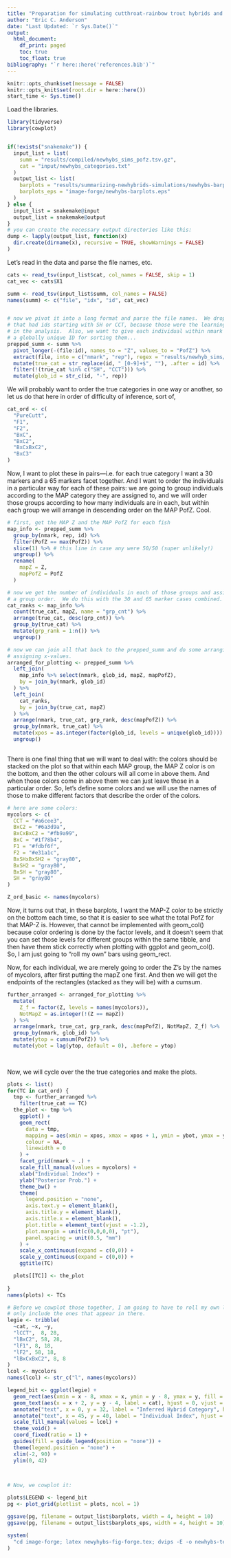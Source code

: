 ```yaml
---
title: "Preparation for simulating cutthroat-rainbow trout hybrids and passing them to NewHybrids"
author: "Eric C. Anderson"
date: "Last Updated: `r Sys.Date()`"
output:
  html_document:
    df_print: paged
    toc: true
    toc_float: true
bibliography: "`r here::here('references.bib')`"
---
```


```r
knitr::opts_chunk$set(message = FALSE)
knitr::opts_knit$set(root.dir = here::here())
start_time <- Sys.time()
```


Load the libraries.
```r
library(tidyverse)
library(cowplot)


if(!exists("snakemake")) {
  input_list = list(
    summ = "results/compiled/newhybs_sims_pofz.tsv.gz",
    cat = "input/newhybs_categories.txt"
  )
  output_list <- list(
    barplots = "results/summarizing-newhybrids-simulations/newhybs-barplots.pdf",
    barplots_eps = "image-forge/newhybs-barplots.eps"
  )
} else {
  input_list = snakemake@input
  output_list = snakemake@output
}
# you can create the necessary output directories like this:
dump <- lapply(output_list, function(x)
  dir.create(dirname(x), recursive = TRUE, showWarnings = FALSE)
)

```


Let's read in the data and parse the file names, etc.
```r
cats <- read_tsv(input_list$cat, col_names = FALSE, skip = 1)
cat_vec <- cats$X1

summ <- read_tsv(input_list$summ, col_names = FALSE)
names(summ) <- c("file", "idx", "id", cat_vec)


# now we pivot it into a long format and parse the file names.  We drop the ones
# that had ids starting with SH or CCT, because those were the learning samples
# in the analysis.  Also, we want to give each individual within nmark values
# a globally unique ID for sorting them...
prepped_summ <- summ %>%
  pivot_longer(-(file:id), names_to = "Z", values_to = "PofZ") %>%
  extract(file, into = c("nmark", "rep"), regex = "results/newhyb_sims/markers_([0-9]+)-rep_([0-9]+)/aa-PofZ.txt", convert = TRUE) %>%
  mutate(true_cat = str_replace(id, "_[0-9]+$", ""), .after = id) %>%
  filter(!(true_cat %in% c("SH", "CCT"))) %>%
  mutate(glob_id = str_c(id, "-", rep))

```

We will probably want to order the true categories in one way or another, so let us do that here in
order of difficulty of inference, sort of,
```r
cat_ord <- c(
  "PureCutt",
  "F1",
  "F2",
  "BxC",
  "BxC2",
  "BxCxBxC2",
  "BxC3"
)

```

Now, I want to plot these in pairs---i.e. for each true category I want a 30 markers and a 65 markers
facet together.  And I want to order the individuals in a particular way for each of these pairs:
we are going to group individuals according to the MAP category they are assigned to, and we will
order those groups according to how many individuals are in each, but within each group we will arrange
in descending order on the MAP PofZ.  Cool.
```r
# first, get the MAP Z and the MAP PofZ for each fish
map_info <- prepped_summ %>%
  group_by(nmark, rep, id) %>%
  filter(PofZ == max(PofZ)) %>%
  slice(1) %>% # this line in case any were 50/50 (super unlikely!)
  ungroup() %>%
  rename(
    mapZ = Z,
    mapPofZ = PofZ
  )

# now we get the number of individuals in each of those groups and assign them
# a group order.  We do this with the 30 and 65 marker cases combined.
cat_ranks <- map_info %>%
  count(true_cat, mapZ, name = "grp_cnt") %>%
  arrange(true_cat, desc(grp_cnt)) %>%
  group_by(true_cat) %>%
  mutate(grp_rank = 1:n()) %>%
  ungroup()

# now we can join all that back to the prepped_summ and do some arranging and then
# assigning x-values.  
arranged_for_plotting <- prepped_summ %>%
  left_join(
    map_info %>% select(nmark, glob_id, mapZ, mapPofZ), 
    by = join_by(nmark, glob_id)
  ) %>%
  left_join(
    cat_ranks,
    by = join_by(true_cat, mapZ)
  ) %>%
  arrange(nmark, true_cat, grp_rank, desc(mapPofZ)) %>%
  group_by(nmark, true_cat) %>%
  mutate(xpos = as.integer(factor(glob_id, levels = unique(glob_id)))) %>%
  ungroup()
  
```

There is one final thing that we will want to deal with: the colors should be stacked
on the plot so that within each MAP group, the MAP Z color is on the bottom, and then
the other colours will all come in above them.  And when those colors come in above them
we can just leave those in a particular order.  So, let's define some colors and we will
use the names of those to make different factors that describe the order of the colors.

```r

# here are some colors:
mycolors <- c(
  CCT = "#a6cee3", 
  BxC2 = "#6a3d9a",
  BxCxBxC2 = "#fb9a99",
  BxC = "#1f78b4",
  F1 = "#fdbf6f", 
  F2 = "#e31a1c",
  BxSHxBxSH2 = "gray80",
  BxSH2 = "gray80",
  BxSH = "gray80", 
  SH = "gray80"
)

Z_ord_basic <- names(mycolors)
```

Now, it turns out that, in these barplots, I want the MAP-Z color to be strictly on the bottom
each time, so that it is easier to see what the total PofZ for that MAP-Z is.  However,
that cannot be implemented with geom_col() because color ordering is done by the
factor levels, and it doesn't seem that you can set those levels for different
groups within the same tibble, and then have them stick correctly when plotting with
ggplot and geom_col().  So, I am just going to "roll my own" bars using geom_rect.

Now, for each individual, we are merely going to order the Z's by the names of mycolors,
after first putting the mapZ one first. And then we will get the endpoints of the rectangles
(stacked as they will be) with a cumsum.
```r
further_arranged <- arranged_for_plotting %>%
  mutate(
    Z_f = factor(Z, levels = names(mycolors)),
    NotMapZ = as.integer(!(Z == mapZ))
  ) %>%
  arrange(nmark, true_cat, grp_rank, desc(mapPofZ), NotMapZ, Z_f) %>%
  group_by(nmark, glob_id) %>%
  mutate(ytop = cumsum(PofZ)) %>%
  mutate(ybot = lag(ytop, default = 0), .before = ytop)
  
  
```



Now, we will cycle over the the true categories and make the plots.  

```r
plots <- list()
for(TC in cat_ord) {
  tmp <- further_arranged %>%
    filter(true_cat == TC)
  the_plot <- tmp %>%
    ggplot() +
    geom_rect(
      data = tmp,
      mapping = aes(xmin = xpos, xmax = xpos + 1, ymin = ybot, ymax = ytop, fill = Z_f),
      colour = NA,
      linewidth = 0
    ) +
    facet_grid(nmark ~ .) +
    scale_fill_manual(values = mycolors) +
    xlab("Individual Index") +
    ylab("Posterior Prob.") +
    theme_bw() +
    theme(
      legend.position = "none", 
      axis.text.y = element_blank(),
      axis.title.y = element_blank(),
      axis.title.x = element_blank(),
      plot.title = element_text(vjust = -1.2),
      plot.margin = unit(c(0,0,0,0), "pt"),
      panel.spacing = unit(0.5, "mm")
    ) +
    scale_x_continuous(expand = c(0,0)) +
    scale_y_continuous(expand = c(0,0)) +
    ggtitle(TC) 

  plots[[TC]] <- the_plot
    
}
names(plots) <- TCs

# Before we cowplot those together, I am going to have to roll my own legend.  I will
# only include the ones that appear in there.
legie <- tribble( 
  ~cat, ~x, ~y,
  "lCCT",  8, 28,
  "lBxC2", 58, 28, 
  "lF1", 8, 18,
  "lF2", 58, 18,
  "lBxCxBxC2", 8, 8
)
lcol <- mycolors
names(lcol) <- str_c("l", names(mycolors))

legend_bit <- ggplot(legie) +
  geom_rect(aes(xmin = x - 8, xmax = x, ymin = y - 8, ymax = y, fill = cat), colour = "black") +
  geom_text(aes(x = x + 2, y = y - 4, label = cat), hjust = 0, vjust = 0.5) +
  annotate("text", x = 0, y = 32, label = "Inferred Hybrid Category", hjust = 0, vjust = 0.5) +
  annotate("text", x = 45, y = 40, label = "Individual Index", hjust = 0.5, vjust = 0) +
  scale_fill_manual(values = lcol) +
  theme_void() +
  coord_fixed(ratio = 1) +
  guides(fill = guide_legend(position = "none")) +
  theme(legend.position = "none") +
  xlim(-2, 90) +
  ylim(0, 42)
  


# Now, we cowplot it:

plots$LEGEND <- legend_bit
pg <- plot_grid(plotlist = plots, ncol = 1)

ggsave(pg, filename = output_list$barplots, width = 4, height = 10)
ggsave(pg, filename = output_list$barplots_eps, width = 4, height = 10)

system(
  "cd image-forge; latex newyhybs-fig-forge.tex; dvips -E -o newhybs-texed.ps newyhybs-fig-forge.dvi; ps2pdf newhybs-texed.ps; pdfcrop newhybs-texed.pdf"
)
```